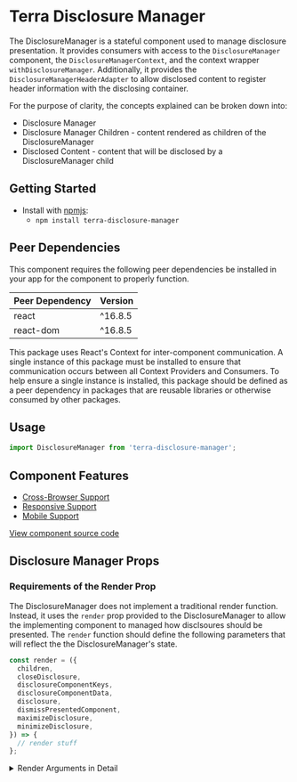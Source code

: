 
<Badge />

# Terra Disclosure Manager

The DisclosureManager is a stateful component used to manage disclosure presentation. It provides consumers with access to the `DisclosureManager` component, the `DisclosureManagerContext`, and the context wrapper `withDisclosureManager`. Additionally, it provides the `DisclosureManagerHeaderAdapter` to allow disclosed content to register header information with the disclosing container.

For the purpose of clarity, the concepts explained can be broken down into:
- Disclosure Manager
- Disclosure Manager Children - content rendered as children of the DisclosureManager
- Disclosed Content - content that will be disclosed by a DisclosureManager child

## Getting Started

- Install with [npmjs](https://www.npmjs.com):
  - `npm install terra-disclosure-manager`

<!-- AUTO-GENERATED-CONTENT:START Peer Dependencies -->
## Peer Dependencies

This component requires the following peer dependencies be installed in your app for the component to properly function.

| Peer Dependency | Version |
|-|-|
| react | ^16.8.5 |
| react-dom | ^16.8.5 |

<!-- AUTO-GENERATED-CONTENT:END -->

This package uses React's Context for inter-component communication. A single instance of this package must be installed to ensure that communication occurs between all Context Providers and Consumers. To help ensure a single instance is installed, this package should be defined as a peer dependency in packages that are reusable libraries or otherwise consumed by other packages.

## Usage
```js
import DisclosureManager from 'terra-disclosure-manager';
```

## Component Features

- [Cross-Browser Support](https://engineering.cerner.com/terra-ui/contributing/terra-ui/component-standards#cross-browser-support)
- [Responsive Support](https://engineering.cerner.com/terra-ui/contributing/terra-ui/component-standards#responsive-support)
- [Mobile Support](https://engineering.cerner.com/terra-ui/contributing/terra-ui/component-standards#mobile-support)

[View component source code](https://github.com/cerner/terra-framework/tree/master/packages/terra-application-menu-layout)

## Disclosure Manager Props
<DisclosureManagerPropsTable />

### Requirements of the Render Prop 

The DisclosureManager does not implement a traditional render function. Instead, it uses the `render` prop provided to the DisclosureManager to allow the implementing component to managed how disclsoures should be presented. The `render` function should define the following parameters that will reflect the the DisclosureManager's state.

```js
const render = ({
  children,
  closeDisclosure,
  disclosureComponentKeys,
  disclosureComponentData,
  disclosure,
  dismissPresentedComponent,
  maximizeDisclosure,
  minimizeDisclosure,
}) => {
  // render stuff
};
```

<details>
<summary>Render Arguments in Detail</summary>

```js
const render = ({
  /* The children components provided to the DisclosureManager. */
  children: {
    /* Array of React components to render as content. */
    components: PropsTypes.arrayOf(PropsTypes.node),
  },

  /* Closes the disclosure and removes all components from the disclosure stack. */
  closeDisclosure: PropsTypes.func,

  /* The components in the disclosure stack. */
  disclose: {
    /* The React components to render in a disclosure mechanism. */
    components: PropTypes.arrayOf(PropsTypes.node),
        
    /* Indicate the current display state of the DisclosureManager. */
    isOpen: PropTypes.bool,
        
    /**
     * Indicate the current focus state of the DisclosureManager.
     *  > Note: The `isFocused` value has little relevance now that Terra's AbstractModal and other
     *    components directly manage their own focus state. `isFocused` will be removed from their
     *    DisclosureManager API in a future major release.
     */
    isFocused: PropTypes.bool,
        
    /* Indicate the current maximize state of the DisclosureManager. */
    isMaximized: PropTypes.bool,
    
    /* The String size of the disclosure. */
    size: PropTypes.string,
  },
  
  /* Array of keys representing the components in the disclosure stack. */
  disclosureComponentKeys: PropsTypes.arrayOf(PropsTypes.string),

  /* Contains components and associated data representing the state of disclosure stack */
  disclosureComponentData: {
    
    /* Component that has been wrapped with the DisclosureManager-provided contexts */
    component: PropsTypes.node,

    /** 
     * Contains the header data for the associated component. This will be provided if the 
     * component's title is provided title on disclose or the DisclosureHeaderAdapter is rendered
     * by the disclosed component.
     */
    headerAdapterData: {
      /* The disclosed component's title that can be rendered within the header. */
      title: PropsTypes.string,

      /* A CollapsibleMenuView component that can render within the header. */
      collapsibleMenuView: PropType.node,
    },
  },

  /* Pops the currently disclosed component off the disclosure stack. */
  dismissPresentedComponent: PropsTypes.func,

  /**
   * Maximizes the disclosure size. If the disclosure cannot be maximized, or if it is already
   * maximized, the function is not provided.
   */
  maximizeDisclosure: PropsTypes.func,

  /**
   * Minimizes the disclosure size. If the disclosure cannot be minimized, or if it is already
   * minimized, the function is not provided.
   */
  minimizeDisclosure: PropsTypes.func,
}) => {
  // render stuff
};
```
</details>
